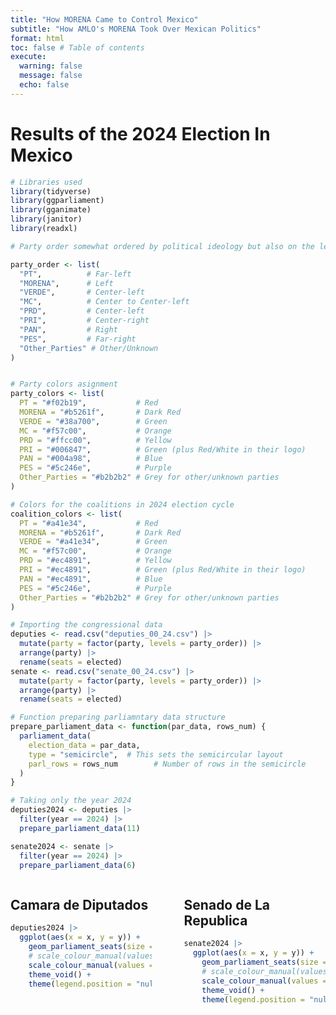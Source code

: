 ```yaml
---
title: "How MORENA Came to Control Mexico"
subtitle: "How AMLO's MORENA Took Over Mexican Politics"
format: html
toc: false # Table of contents
execute: 
  warning: false
  message: false
  echo: false
---
```

# Results of the 2024 Election In Mexico
```r
# Libraries used
library(tidyverse)
library(ggparliament)
library(gganimate)
library(janitor)
library(readxl)
```

```r
# Party order somewhat ordered by political ideology but also on the left is the coalition headed by MORENA and on the further right are more of the institutional parties. In the middle MC is mostly alligned with the insitutal parties but was not in a coalition this election cycle.

party_order <- list(
  "PT",          # Far-left
  "MORENA",      # Left
  "VERDE",       # Center-left
  "MC",          # Center to Center-left
  "PRD",         # Center-left
  "PRI",         # Center-right
  "PAN",         # Right
  "PES",         # Far-right
  "Other_Parties" # Other/Unknown
)


# Party colors asignment
party_colors <- list(
  PT = "#f02b19",           # Red
  MORENA = "#b5261f",       # Dark Red
  VERDE = "#38a700",        # Green
  MC = "#f57c00",           # Orange
  PRD = "#ffcc00",          # Yellow
  PRI = "#006847",          # Green (plus Red/White in their logo)
  PAN = "#004a98",          # Blue
  PES = "#5c246e",          # Purple
  Other_Parties = "#b2b2b2" # Grey for other/unknown parties
)

# Colors for the coalitions in 2024 election cycle
coalition_colors <- list(
  PT = "#a41e34",           # Red
  MORENA = "#b5261f",       # Dark Red
  VERDE = "#a41e34",        # Green
  MC = "#f57c00",           # Orange
  PRD = "#ec4891",          # Yellow
  PRI = "#ec4891",          # Green (plus Red/White in their logo)
  PAN = "#ec4891",          # Blue
  PES = "#5c246e",          # Purple
  Other_Parties = "#b2b2b2" # Grey for other/unknown parties
)
```

```r
# Importing the congressional data
deputies <- read.csv("deputies_00_24.csv") |> 
  mutate(party = factor(party, levels = party_order)) |> 
  arrange(party) |> 
  rename(seats = elected)
senate <- read.csv("senate_00_24.csv") |> 
  mutate(party = factor(party, levels = party_order)) |> 
  arrange(party) |> 
  rename(seats = elected)

# Function preparing parliamntary data structure
prepare_parliament_data <- function(par_data, rows_num) {
  parliament_data(
    election_data = par_data,
    type = "semicircle",  # This sets the semicircular layout
    parl_rows = rows_num        # Number of rows in the semicircle
  )
}

# Taking only the year 2024
deputies2024 <- deputies |> 
  filter(year == 2024) |> 
  prepare_parliament_data(11)

senate2024 <- senate |> 
  filter(year == 2024) |> 
  prepare_parliament_data(6)
```


::: columns
::: {.column width="49%"}
## Camara de Diputados
```r
deputies2024 |> 
  ggplot(aes(x = x, y = y)) +
    geom_parliament_seats(size = 7, aes(color = party)) + # party colors
    # scale_colour_manual(values = party_colors) + # party colors
    scale_colour_manual(values = coalition_colors) + # coalition colors
    theme_void() + 
    theme(legend.position = "null")
```
:::

::: {.column width="2%"}
:::

::: {.column width="49%"}
## Senado de La Republica
```r
senate2024 |> 
  ggplot(aes(x = x, y = y)) +
    geom_parliament_seats(size = 14, aes(color = party)) + # party colors
    # scale_colour_manual(values = party_colors) + # party colors
    scale_colour_manual(values = coalition_colors) + # coalition colors
    theme_void() + 
    theme(legend.position = "null")
```
:::
:::





